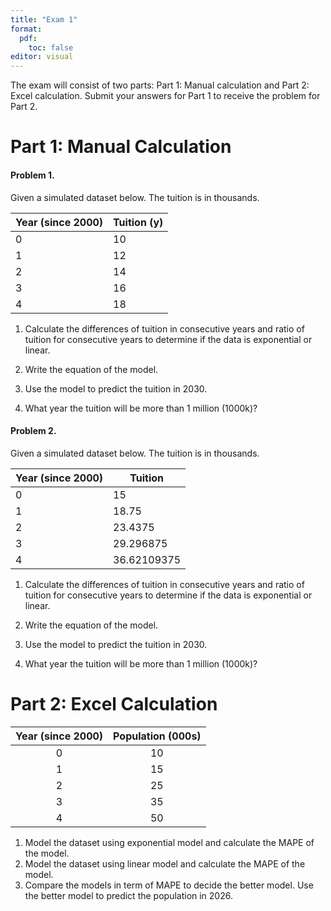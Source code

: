 ```yaml
---
title: "Exam 1"
format: 
  pdf:
    toc: false
editor: visual
---
```


The exam will consist of two parts: Part 1: Manual calculation and Part 2: Excel calculation. Submit your answers for Part 1 to receive the problem for Part 2. 

# Part 1: Manual Calculation

#### Problem 1. 

Given a simulated dataset below. The tuition is in thousands. 

| Year (since 2000) | Tuition (y) |
|------|---------|
| 0 | 10         |
| 1 |  12       |
| 2 |  14       |
| 3 |  16     |
| 4 |  18       |


1. Calculate the differences  of tuition in consecutive years and ratio of tuition for consecutive years to determine if the data is exponential or linear.

2. Write the equation of the model. 

3. Use the model to predict the tuition in 2030.

4. What year the tuition will be more than 1 million (1000k)?


#### Problem 2. 

Given a simulated dataset below. The tuition is in thousands.

| Year (since 2000) | Tuition |
|------|---------|
| 0 | 15      |
| 1 | 18.75      |
| 2 | 23.4375|
| 3 | 29.296875   |
| 4 | 36.62109375  |


1. Calculate the differences  of tuition in consecutive years and ratio of tuition for consecutive years to determine if the data is exponential or linear.

2. Write the equation of the model. 

3. Use the model to predict the tuition in 2030.

4. What year the tuition will be more than 1 million (1000k)?
\pagebreak


# Part 2: Excel Calculation

| Year (since 2000) | Population (000s) |
|:----:|:-----------------:|
| 0 |        10       |
| 1 |        15      |
| 2 |        25       |
| 3 |        35       |
| 4 |        50       |

1. Model the dataset using exponential model and calculate the MAPE of the model. 
2. Model the dataset using linear model and calculate the MAPE of the model. 
3. Compare the models in term of MAPE to decide the better model. Use the better model to predict the population in 2026. 








